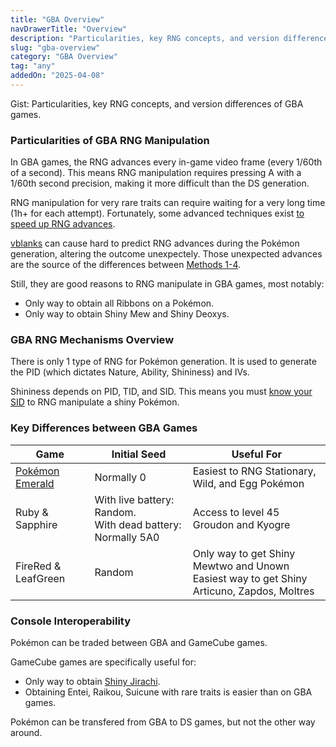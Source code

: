 ```yaml
---
title: "GBA Overview"
navDrawerTitle: "Overview"
description: "Particularities, key RNG concepts, and version differences of GBA games."
slug: "gba-overview"
category: "GBA Overview"
tag: "any"
addedOn: "2025-04-08"
---
```


<Gist>
  Gist: Particularities, key RNG concepts, and version differences of GBA games.
</Gist>

### Particularities of GBA RNG Manipulation

In GBA games, the RNG advances every in-game video frame (every 1/60th of a second). This means RNG manipulation requires pressing A with a 1/60th second precision, making it more difficult than the DS generation.

RNG manipulation for very rare traits can require waiting for a very long time (1h+ for each attempt). Fortunately, some advanced techniques exist [to speed up RNG advances](/e-tips-rng).

[vblanks](/gba-vblank) can cause hard to predict RNG advances during the Pokémon generation, altering the outcome unexpectely. Those unexpected advances are the source of the differences between [Methods 1-4](/gba-methods).

Still, they are good reasons to RNG manipulate in GBA games, most notably:

- Only way to obtain all Ribbons on a Pokémon.
- Only way to obtain Shiny Mew and Shiny Deoxys.

### GBA RNG Mechanisms Overview

There is only 1 type of RNG for Pokémon generation. It is used to generate the PID (which dictates Nature, Ability, Shininess) and IVs.

Shininess depends on PID, TID, and SID. This means you must [know your SID](/gen3-sid) to RNG manipulate a shiny Pokémon.

### Key Differences between GBA Games

| Game                                 | Initial Seed                                                   | Useful For                                                                                    |
| ------------------------------------ | -------------------------------------------------------------- | --------------------------------------------------------------------------------------------- |
| [Pokémon Emerald](/emerald-overview) | Normally 0                                                     | Easiest to RNG Stationary, Wild, and Egg Pokémon                                                  |
| Ruby & Sapphire                      | With live battery: Random.<br/>With dead battery: Normally 5A0 | Access to level 45 Groudon and Kyogre                                                         |
| FireRed & LeafGreen                  | Random                                                         | Only way to get Shiny Mewtwo and Unown<br/>Easiest way to get Shiny Articuno, Zapdos, Moltres |

### Console Interoperability

Pokémon can be traded between GBA and GameCube games.

GameCube games are specifically useful for:

- Only way to obtain [Shiny Jirachi](/emulator-rs-wishmaker).
- Obtaining Entei, Raikou, Suicune with rare traits is easier than on GBA games.

Pokémon can be transfered from GBA to DS games, but not the other way around.
